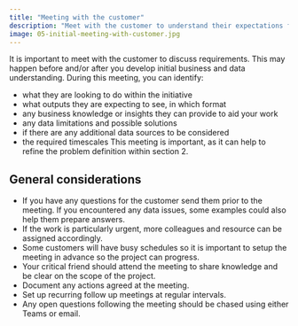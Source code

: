```yaml
---
title: "Meeting with the customer"
description: "Meet with the customer to understand their expectations for the initiative."
image: 05-initial-meeting-with-customer.jpg
---
```


It is important to meet with the customer to discuss requirements. This may happen before and/or after you develop initial business and data understanding. During this meeting, you can identify:

-	what they are looking to do within the initiative
-	what outputs they are expecting to see, in which format
-	any business knowledge or insights they can provide to aid your work
-	any data limitations and possible solutions
-	if there are any additional data sources to be considered
-	the required timescales 
This meeting is important, as it can help to refine the problem definition within section 2.


## General considerations

-	If you have any questions for the customer send them prior to the meeting. If you encountered any data issues, some examples could also help them prepare answers.
-	If the work is particularly urgent, more colleagues and resource can be assigned accordingly.
-	Some customers will have busy schedules so it is important to setup the meeting in advance so the project can progress.
-	Your critical friend should attend the meeting to share knowledge and be clear on the scope of the project.
-	Document any actions agreed at the meeting.
-	Set up recurring follow up meetings at regular intervals.
-	Any open questions following the meeting should be chased using either Teams or email.

